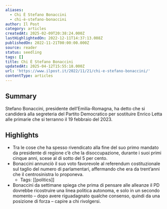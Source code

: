 ```yaml
---
aliases:
  - Chi È Stefano Bonaccini
  - chi-è-stefano-bonaccini
author: Il Post
category: articles
createdAt: 2025-02-09T20:38:24.000Z
lastHighlightedOn: 2022-12-11T14:37:13.008Z
publishedOn: 2022-11-21T00:00:00.000Z
source: reader
status: seedling
tags: []
title: Chi È Stefano Bonaccini
updatedAt: 2025-04-12T15:55:18.000Z
url: 'https://www.ilpost.it/2022/11/21/chi-e-stefano-bonaccini/'
contentType: articles
---
```

## Summary

Stefano Bonaccini, presidente dell’Emilia-Romagna, ha detto che si candiderà alla segreteria del Partito Democratico per sostituire Enrico Letta alle primarie che si terranno il 19 febbraio del 2023.

## Highlights

- Tra le cose che ha spesso rivendicato alla fine del suo primo mandato da presidente di regione c’è che la disoccupazione, durante i suoi primi cinque anni, scese al di sotto del 5 per cento.
- Bonaccini annunciò il suo voto favorevole al referendum costituzionale sul taglio del numero di parlamentari, affermando che era da trent’anni che il centrosinistra lo proponeva.
    - Tags: [[politics]]
- Bonaccini da settimane spiega che prima di pensare alle alleanze il PD dovrebbe ricostruire una linea politica autonoma, e solo in un secondo momento – dopo avere riguadagnato qualche consenso, quindi da una posizione di forza – capire a chi rivolgersi.
